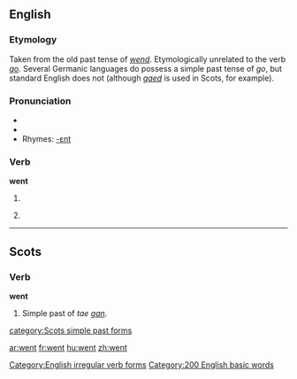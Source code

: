 ==English==

{{rank|every|think|life|131|went|back|under|same}}

===Etymology===
Taken from the old past tense of ''[[wend]]''. Etymologically unrelated to the verb ''[[go]]''. Several Germanic languages do possess a simple past tense of ''go'', but standard English does not (although ''[[gaed]]'' is used in Scots, for example).

===Pronunciation===
*{{IPA|/ˈwεnt/}}
*{{audio|en-us-went.ogg|Audio (US)}}
*Rhymes: [[Rhymes:English:-ɛnt|-ɛnt]]

===Verb===
'''went'''

# {{simple past of|go}}
# {{archaic}} {{simple past of|wend}}

[[Category:English irregular verb forms]]
[[Category:200 English basic words]]

----

==Scots==

===Verb===
'''went'''

# Simple past of ''tae [[gan#Scots|gan]]''.

[[category:Scots simple past forms]]

[[ar:went]]
[[fr:went]]
[[hu:went]]
[[zh:went]]